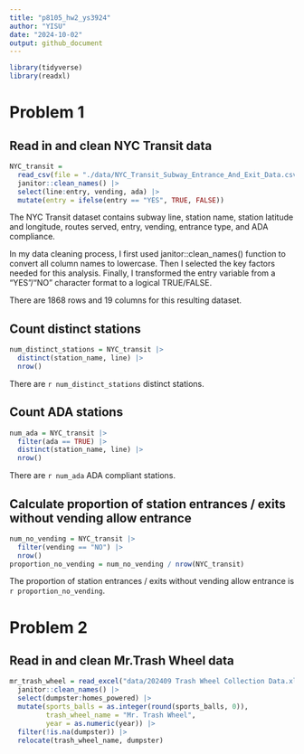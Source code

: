 ```yaml
---
title: "p8105_hw2_ys3924"
author: "YISU"
date: "2024-10-02"
output: github_document
---
```


```r
library(tidyverse)
library(readxl)
```

# Problem 1

## Read in and clean NYC Transit data

```r
NYC_transit = 
  read_csv(file = "./data/NYC_Transit_Subway_Entrance_And_Exit_Data.csv") |>
  janitor::clean_names() |>
  select(line:entry, vending, ada) |>
  mutate(entry = ifelse(entry == "YES", TRUE, FALSE))
```

The NYC Transit dataset contains subway line, station name, station latitude and longitude, routes served, entry, vending, entrance type, and ADA compliance.

In my data cleaning process, I first used janitor::clean_names() function to convert all column names to lowercase. Then I selected the key factors needed for this analysis. Finally, I transformed the entry variable from a "YES"/"NO" character format to a logical TRUE/FALSE. 

There are 1868 rows and 19 columns for this resulting dataset. 

## Count distinct stations

```r
num_distinct_stations = NYC_transit |>
  distinct(station_name, line) |>
  nrow()
```

There are `r num_distinct_stations` distinct stations.

## Count ADA stations 

```r
num_ada = NYC_transit |>
  filter(ada == TRUE) |>
  distinct(station_name, line) |>
  nrow()
```

There are `r num_ada` ADA compliant stations.

## Calculate proportion of station entrances / exits without vending allow entrance

```r
num_no_vending = NYC_transit |>
  filter(vending == "NO") |>
  nrow()
proportion_no_vending = num_no_vending / nrow(NYC_transit)
```

The proportion of station entrances / exits without vending allow entrance is `r proportion_no_vending`.


# Problem 2

## Read in and clean Mr.Trash Wheel data

```r
mr_trash_wheel = read_excel("data/202409 Trash Wheel Collection Data.xlsx", sheet = "Mr. Trash Wheel", na = c("NA", ".", ""), skip = 1) |>
  janitor::clean_names() |>
  select(dumpster:homes_powered) |>
  mutate(sports_balls = as.integer(round(sports_balls, 0)),
         trash_wheel_name = "Mr. Trash Wheel",
         year = as.numeric(year)) |>
  filter(!is.na(dumpster)) |>
  relocate(trash_wheel_name, dumpster)
```


